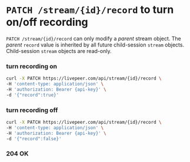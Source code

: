 
<DocsLayout>

# `PATCH /stream/{id}/record` to turn on/off recording

`PATCH /stream/{id}/record` can only modify a *parent* stream object. The *parent* `record` value is inherited by all future child-session `stream` objects. Child-session `stream` objects are read-only.

### turn recording on

```bash
curl -X PATCH https://livepeer.com/api/stream/{id}/record \
-H 'content-type: application/json' \
-H 'authorization: Bearer {api-key}' \
-d '{"record":true}'
```

### turn recording off

```bash
curl -X PATCH https://livepeer.com/api/stream/{id}/record \
-H 'content-type: application/json' \
-H 'authorization: Bearer {api-key}' \
-d '{"record":false}'
```

### 204 OK

</DocsLayout>
